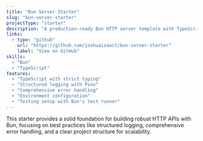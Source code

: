 ```yaml
---
title: "Bun Server Starter"
slug: "bun-server-starter"
projectType: "starter"
description: "A production-ready Bun HTTP server template with TypeScript, structured logging, and proper error handling."
links:
  - type: "github"
    url: "https://github.com/joshuaisaact/bun-server-starter"
    label: "View on GitHub"
skills:
  - "Bun"
  - "TypeScript"
features:
  - "TypeScript with strict typing"
  - "Structured logging with Pino"
  - "Comprehensive error handling"
  - "Environment configuration"
  - "Testing setup with Bun's test runner"
---
```


This starter provides a solid foundation for building robust HTTP APIs with Bun, focusing on best practices like structured logging, comprehensive error handling, and a clear project structure for scalability.
